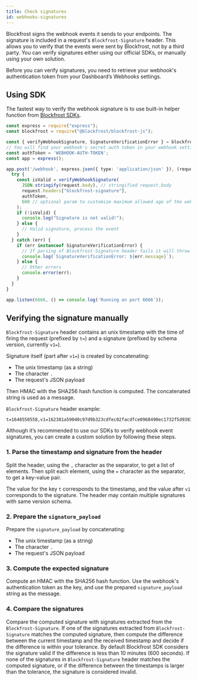 ```yaml
---
title: Check signatures
id: webhooks-signatures
---
```


Blockfrost signs the webhook events it sends to your endpoints. The signature is included in a request's `Blockfrost-Signature` header. This allows you to verify that the events were sent by Blockfrost, not by a third party. You can verify signatures either using our official SDKs, or manually using your own solution.

Before you can verify signatures, you need to retrieve your webhook's authentication token from your Dashboard’s Webhooks settings.

## Using SDK

The fastest way to verify the webhook signature is to use built-in helper function from [Blockfrost SDKs](/docs/sdks).


<Tabs>
<TabItem value="js" label="Javascript (Node.js)">

```typescript
const express = require("express");
const blockfrost = require("@blockfrost/blockfrost-js");

const { verifyWebhookSignature, SignatureVerificationError } = blockfrost;
// You will find your webhook's secret auth token in your webhook settings in the Blockfrost Dashboard
const authToken = 'WEBHOOK-AUTH-TOKEN';
const app = express();

app.post('/webhook', express.json({ type: 'application/json' }), (request, response) => {
  try {
    const isValid = verifyWebhookSignature(
      JSON.stringify(request.body), // stringified request.body
      request.headers["blockfrost-signature"],
      authToken,
      600 // optional param to customize maximum allowed age of the webhook event, defaults to 600s
    );
    if (!isValid) {
      console.log("Signature is not valid!");
    } else {
      // Valid signature, process the event
    }
  } catch (err) {
    if (err instanceof SignatureVerificationError) {
      // If parsing of Blockfrost-Signature header fails it will throw SignatureVerificationError
      console.log(`SignatureVerificationError: ${err.message}`);
    } else {
      // Other errors
      console.error(err);
    }
  }
}

app.listen(6666, () => console.log('Running on port 6666'));
```

</TabItem>

</Tabs>

## Verifying the signature manually

`Blockfrost-Signature` header contains an unix timestamp with the time of firing the request (prefixed by `t=`) and a signature (prefixed by schema version, currently `v1=`).

Signature itself (part after `v1=`) is created by concatenating:

- The unix timestamp (as a string)
- The character `.`
- The request's JSON payload

Then HMAC with the SHA256 hash function is computed. The concatenated string is used as a message.

`Blockfrost-Signature` header example:

```
t=1648550558,v1=162381a59040c97d9b323cdfec02facdfce0968490ec1732f5d938334c1eed4e
```

Although it’s recommended to use our SDKs to verify webhook event signatures, you can create a custom solution by following these steps.

### 1. Parse the timestamp and signature from the header

Split the header, using the `,` character as the separator, to get a list of elements. Then split each element, using the `=` character as the separator, to get a key-value pair.

The value for the key `t` corresponds to the timestamp, and the value after `v1` corresponds to the signature. The header may contain multiple signatures with same version schema.

### 2. Prepare the `signature_payload`

Prepare the `signature_payload` by concatenating:

- The unix timestamp (as a string)
- The character `.`
- The request's JSON payload

### 3. Compute the expected signature

Compute an HMAC with the SHA256 hash function. Use the webhook's authentication token as the key, and use the prepared `signature_payload` string as the message.

### 4. Compare the signatures

Compare the computed signature with signatures extracted from the `Blockfrost-Signature`.
If one of the signatures extracted from `Blockfrost-Signature` matches the computed signature, then compute the difference between the current timestamp and the received timestamp and decide if the difference is within your tolerance.
By default Blockfrost SDK considers the signature valid if the difference is less than 10 minutes (600 seconds).
If none of the signatures in `Blockfrost-Signature` header matches the computed signature, or if the difference between the timestamps is larger than the tolerance, the signature is considered invalid.
